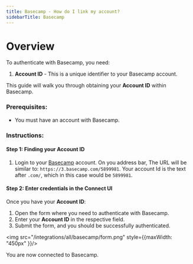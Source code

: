 ```yaml
---
title: Basecamp - How do I link my account?
sidebarTitle: Basecamp
---
```



# Overview

To authenticate with Basecamp, you need:
1. **Account ID** - This is a unique identifier to your Basecamp account.

This guide will walk you through obtaining your **Account ID** within Basecamp.

### Prerequisites:

- You must have an account with Basecamp.

### Instructions:

#### Step 1: Finding your Account ID
1. Login to your [Basecamp](https://3.basecamp.com/) account. On you address bar, The URL will be similar to: `https://3.basecamp.com/5899981`. Your account Id is the text after `.com/`, which in this case would be `5899981`.

#### Step 2: Enter credentials in the Connect UI

Once you have your **Account ID**:
1. Open the form where you need to authenticate with Basecamp.
2. Enter your **Account ID** in the respective field.
3. Submit the form, and you should be successfully authenticated.


<img src="/integrations/all/basecamp/form.png" style={{maxWidth: "450px" }}/>

You are now connected to Basecamp.
 